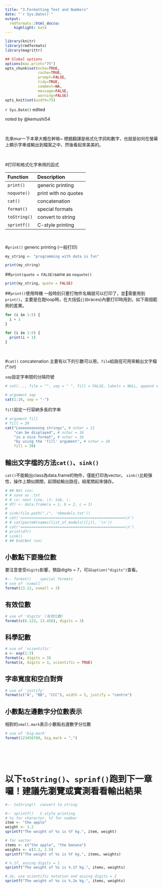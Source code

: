 ---
title: "3.Formatting Text and Numbers"
date: "`r Sys.Date()`"
output:
  rmdformats::html_docco:
    highlight: kate
---


```{r knitr_init, echo=FALSE, cache=FALSE}
library(knitr)
library(rmdformats)
library(magrittr)

## Global options
options(max.print="75")
opts_chunk$set(echo=TRUE,
               cache=TRUE,
               prompt=FALSE,
               tidy=TRUE,
               comment=NA,
               message=FALSE,
               warning=FALSE)
opts_knit$set(width=75)
```

`r Sys.Date()` edited

noted by @kemushi54

<br>

先來mur一下本章大概在幹嘛~
標題翻譯是格式化字詞和數字，也就是如何在螢幕上顯示字串或輸出到檔案之中，然後看起來美美的。

<br>

#打印和格式化字串用的函式

|Function   |Description         |
|:--------|:-----------|
|`print()` |generic printing    |   
|`noquote()` |print with no quotes| 
|`cat()` |concatenation       |   
|`format()` |special formats     |
|`toString()` |convert to string   |
|`sprintf()` |C-style printing    |
<br>

#`print()`  generic printing (一般打印)
```{r print}
my_string <- "programming with data is fun"

print(my_string)
```

##`print(quote = FALSE)`same as `noquote()`
```{r print and noqute}
print(my_string, quote = FALSE)
```

##`print()`使用時機
一般時刻只要打物件名稱就可以打印了，並需要用到`print()`，主要是在跑loop時，在大括弧`{}`(braces)內要打印時用到，如下兩個範例的差異。

```{r print in loop}
for (i in 1:5) {
  i + 1
}

for (i in 1:5) {
  print(i + 1)
}
```
<br>


#`cat()`	concatenation
主要有以下的引數可以用，`file`給路徑可用來輸出文字檔 (*.txt)

`sep`設定字串間的分隔符號
```{r sep}
# cat(..., file = "", sep = " ", fill = FALSE, labels = NULL, append = FALSE)

# argument sep
cat(1:10, sep = "-")
```

`fill`設定一行容納多長的字串
```{r fill}
# argument fill
# fill = 39
cat("Loooooooooong strings", # nchar = 21
    "can be displayed", # nchar = 16
    "in a nice format", # nchar = 16
    "by using the 'fill' argument", # nchar = 28
    fill = 39)
```

## 輸出文字檔的方法`cat()`、`sink()`
`cat()`不能輸出class為data.frame的物件，僅能打印為vector。
`sink()`比較彈性，操作上類似開關，起頭給輸出路徑，結尾關起來儲存。
```{r cat v.s. sink}
# ## Not run:
# # save as .txt 
# # \n: next line, \t: tab, \: 
# dfr <- data.frame(a = 1, b = 2, c = 3)
# 
# sink(file.path("./", 'nbmodels.txt'))
# cat('================================================\n')
# # cat(paste0(names(list_of_models)[[j]], '\n'))
# cat('================================================\n')
# print(dfr)
# sink()
# ## End(Not run)
```

## 小數點下要幾位數
要注意會受`digits`影響，預設digits = 7，可以`option("digits")`查看。
```{r nsmall}
#-- format()	special formats
# use of 'nsmall'
format(13.12, nsmall = 3)
```

## 有效位數
```{r digits}
# use of 'digits' (有效位數)
format(c(6.123, 13.456), digits = 3)
```

## 科學記數
```{r scientific notation}
# use of 'scientific'
x <- exp(1:3)
format(x, digits = 3)
format(x, digits = 3, scientific = TRUE)
```

## 字串寬度和空白對齊
```{r width and justify}
# use of 'justify'
format(c("A", "BB", "CCC"), width = 5, justify = "centre")
```

## 小數點左邊數字分位數表示
相對的`small.mark`表示小數點右邊數字分位數
```{r big.mark}
# use of 'big.mark'
format(123456789, big.mark = ",")
```

<br>
<br>
<br>

# 以下`toString()`、`sprinf()`跑到下一章囉！建議先瀏覽或實測看看輸出結果
```{r toString}
#-- toString()	convert to string
```

```{r sprinf}
#-- sprintf()	C-style printing
# %s for character, %f for number
item <- "the apple"
weight <- 3.2
sprintf("The weight of %s is %f kg.", item, weight)

# for vector
items <- c("the apple", "the banana")
weights <- c(3.2, 2.5)
sprintf("The weight of %s is %f kg.", items, weights)

# %.1f, assing digits = 1
sprintf("The weight of %s is %.1f kg.", items, weights)

#.2e, use scientific notation and assing digits = 2
sprintf("The weight of %s is %.2e kg.", items, weights)
```
